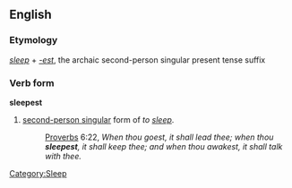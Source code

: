 ==English==
===Etymology===
''[[sleep]]'' + ''[[-est]]'', the archaic second-person singular present tense suffix

===Verb form===
'''sleepest'''
# {{archaic}} [[second-person singular]] form of ''to [[sleep]]''.
#:{{RQ:Authorized Version}} [[Proverbs]] 6:22, ''When thou goest, it shall lead thee; when thou '''sleepest''', it shall keep thee; and when thou awakest, it shall talk with thee.''

[[Category:Sleep]]